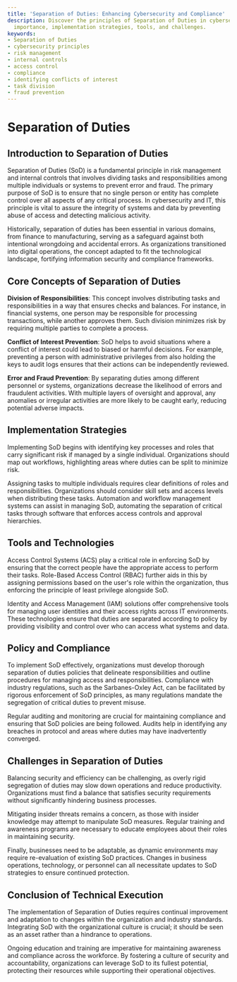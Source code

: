 ```yaml
---
title: 'Separation of Duties: Enhancing Cybersecurity and Compliance'
description: Discover the principles of Separation of Duties in cybersecurity, its
  importance, implementation strategies, tools, and challenges.
keywords:
- Separation of Duties
- cybersecurity principles
- risk management
- internal controls
- access control
- compliance
- identifying conflicts of interest
- task division
- fraud prevention
---
```


# Separation of Duties

## Introduction to Separation of Duties

Separation of Duties (SoD) is a fundamental principle in risk management and internal controls that involves dividing tasks and responsibilities among multiple individuals or systems to prevent error and fraud. The primary purpose of SoD is to ensure that no single person or entity has complete control over all aspects of any critical process. In cybersecurity and IT, this principle is vital to assure the integrity of systems and data by preventing abuse of access and detecting malicious activity.

Historically, separation of duties has been essential in various domains, from finance to manufacturing, serving as a safeguard against both intentional wrongdoing and accidental errors. As organizations transitioned into digital operations, the concept adapted to fit the technological landscape, fortifying information security and compliance frameworks.

## Core Concepts of Separation of Duties

**Division of Responsibilities**: This concept involves distributing tasks and responsibilities in a way that ensures checks and balances. For instance, in financial systems, one person may be responsible for processing transactions, while another approves them. Such division minimizes risk by requiring multiple parties to complete a process.

**Conflict of Interest Prevention**: SoD helps to avoid situations where a conflict of interest could lead to biased or harmful decisions. For example, preventing a person with administrative privileges from also holding the keys to audit logs ensures that their actions can be independently reviewed.

**Error and Fraud Prevention**: By separating duties among different personnel or systems, organizations decrease the likelihood of errors and fraudulent activities. With multiple layers of oversight and approval, any anomalies or irregular activities are more likely to be caught early, reducing potential adverse impacts.

## Implementation Strategies

Implementing SoD begins with identifying key processes and roles that carry significant risk if managed by a single individual. Organizations should map out workflows, highlighting areas where duties can be split to minimize risk. 

Assigning tasks to multiple individuals requires clear definitions of roles and responsibilities. Organizations should consider skill sets and access levels when distributing these tasks. Automation and workflow management systems can assist in managing SoD, automating the separation of critical tasks through software that enforces access controls and approval hierarchies.

## Tools and Technologies

Access Control Systems (ACS) play a critical role in enforcing SoD by ensuring that the correct people have the appropriate access to perform their tasks. Role-Based Access Control (RBAC) further aids in this by assigning permissions based on the user's role within the organization, thus enforcing the principle of least privilege alongside SoD.

Identity and Access Management (IAM) solutions offer comprehensive tools for managing user identities and their access rights across IT environments. These technologies ensure that duties are separated according to policy by providing visibility and control over who can access what systems and data.

## Policy and Compliance

To implement SoD effectively, organizations must develop thorough separation of duties policies that delineate responsibilities and outline procedures for managing access and responsibilities. Compliance with industry regulations, such as the Sarbanes-Oxley Act, can be facilitated by rigorous enforcement of SoD principles, as many regulations mandate the segregation of critical duties to prevent misuse.

Regular auditing and monitoring are crucial for maintaining compliance and ensuring that SoD policies are being followed. Audits help in identifying any breaches in protocol and areas where duties may have inadvertently converged.

## Challenges in Separation of Duties

Balancing security and efficiency can be challenging, as overly rigid segregation of duties may slow down operations and reduce productivity. Organizations must find a balance that satisfies security requirements without significantly hindering business processes.

Mitigating insider threats remains a concern, as those with insider knowledge may attempt to manipulate SoD measures. Regular training and awareness programs are necessary to educate employees about their roles in maintaining security.

Finally, businesses need to be adaptable, as dynamic environments may require re-evaluation of existing SoD practices. Changes in business operations, technology, or personnel can all necessitate updates to SoD strategies to ensure continued protection.

## Conclusion of Technical Execution

The implementation of Separation of Duties requires continual improvement and adaptation to changes within the organization and industry standards. Integrating SoD with the organizational culture is crucial; it should be seen as an asset rather than a hindrance to operations.

Ongoing education and training are imperative for maintaining awareness and compliance across the workforce. By fostering a culture of security and accountability, organizations can leverage SoD to its fullest potential, protecting their resources while supporting their operational objectives.